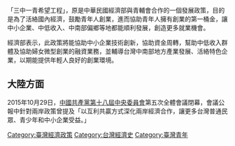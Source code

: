 {{Underlinked|time=2016-12-20T11:33:28+00:00}}
{{multiple issues|
{{copy edit|time=2016-08-09T02:08:57+00:00}}
{{globalize|time=2016-08-09T02:08:57+00:00}}
{{pov|time=2016-08-09T02:08:57+00:00}}
{{Orphan|time=2016-12-20T11:33:28+00:00}}
}}
「三中一青希望工程」，原是中華民國經濟部與青輔會合作的一個發展政策，目的是為了活絡國內經濟，鼓勵青年人創業，進而協助青年人擁有創業的第一桶金，讓中小企業、中低收入、中南部偏鄉等地都能順利發展，創造更多就業機會。

經濟部表示，此政策將能協助中小企業技術創新，協助資金周轉，幫助中低收入群體及協助婦女微型創業的融資業務，並輔導台灣中南部地方產業發展、活絡特色企業，以期能提供年輕人良好的創業環境。

==大陸方面==
2015年10月29日，[[中國共產黨第十八屆中央委員會|中國共產黨第十八屆中央委員會]]第五次全體會議閉幕，會議公報中針對兩岸政策曾提及「以互利共贏方式深化兩岸經濟合作，讓更多台灣普通民眾、青少年和中小企業受益。」

[[Category:臺灣經濟政策|Category:臺灣經濟政策]]
[[Category:台灣經濟史|Category:台灣經濟史]]
[[Category:臺灣青年|Category:臺灣青年]]